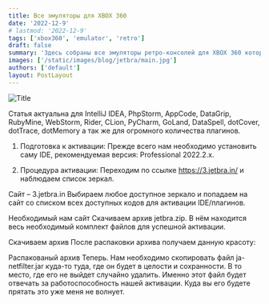```yaml
---
title: Все эмуляторы для XBOX 360
date: '2022-12-9'
# lastmod: '2022-12-9'
tags: ['xbox360', 'emulator', 'retro']
draft: false
summary: 'Здесь собраны все эмуляторы ретро-консолей для XBOX 360 которые мне удалось найти'
images: ['/static/images/blog/jetbra/main.jpg']
authors: ['default']
layout: PostLayout
---
```


![Title](/static/images/blog/jetbra/main.jpg)

Статья актуальна для IntelliJ IDEA, PhpStorm, AppCode, DataGrip, RubyMine, WebStorm, Rider, CLion, PyCharm, GoLand, DataSpell, dotCover, dotTrace, dotMemory а так же для огромного количества плагинов.

1. Подготовка к активации:
   Прежде всего нам необходимо установить саму IDE, рекомендуемая версия: Professional 2022.2.x.

2. Процедура активации:
   Переходим по ссылке https://3.jetbra.in/ и наблюдаем список зеркал.

Сайт – 3.jetbra.in
Выбираем любое доступное зеркало и попадаем на сайт со списком всех доступных кодов для активации IDE/плагинов.

Необходимый нам сайт
Скачиваем архив jetbra.zip. В нём находится весь необходимый комплект файлов для успешной активации.

Скачиваем архив
После распаковки архива получаем данную красоту:

Распакованый архив
Теперь. Нам необходимо скопировать файл ja-netfilter.jar куда-то туда, где он будет в целости и сохранности. В то место, где его не выйдет случайно удалить. Именно этот файл будет отвечать за работоспособность нашей активации. Куда вы его будете прятать это уже меня не волнует.
